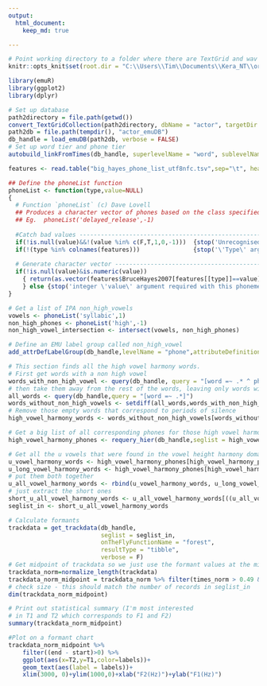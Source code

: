 ---
output: 
  html_document:
    keep_md: true

---

```{r setup}
# Point working directory to a folder where there are TextGrid and wav files (usually from forced alignment)
knitr::opts_knit$set(root.dir = "C:\\Users\\Tim\\Documents\\Kera_NT\\original_data_for_paper_including_converted_mp3\\just_narrator")
```

```{r}
library(emuR)
library(ggplot2)
library(dplyr)
```

```{r}
# Set up database
path2directory = file.path(getwd())
convert_TextGridCollection(path2directory, dbName = "actor", targetDir = tempdir())
path2db = file.path(tempdir(), "actor_emuDB")
db_handle = load_emuDB(path2db, verbose = FALSE)
# Set up word tier and phone tier
autobuild_linkFromTimes(db_handle, superlevelName = "word", sublevelName = "phone", convertSuperlevel = TRUE, newLinkDefType = "ONE_TO_MANY")
```
```{r}
features <- read.table("big_hayes_phone_list_utf8nfc.tsv",sep="\t", header=TRUE,encoding="UTF-8")
```

```{r}
## Define the phoneList function
phoneList <- function(type,value=NULL)
{
  # Function `phoneList` (c) Dave Lovell
  ## Produces a character vector of phones based on the class specified by the input which is a string
  ## Eg.  phoneList('delayed_release',-1)
  
  #Catch bad values ----------------------------------------------------------------------
  if(!is.null(value)&&!(value %in% c(F,T,1,0,-1)))  {stop('Unrecognised \'value\' argument (should be T/F or [-1:1])')}
  if(!(type %in% colnames(features)))               {stop('\'Type\' argument not in colnames(features)')}
  
  # Generate character vector ------------------------------------------------------------
  if(!is.null(value)&is.numeric(value))
    { return(as.vector(features$BruceHayes2007[features[[type]]==value]))
    } else {stop('integer \'value\' argument required with this phoneme type')}
}
```

```{r}
# Get a list of IPA non_high_vowels
vowels <- phoneList('syllabic',1)
non_high_phones <- phoneList('high',-1)
non_high_vowel_intersection <- intersect(vowels, non_high_phones)
```

```{r}
# Define an EMU label group called non_high_vowel
add_attrDefLabelGroup(db_handle,levelName = "phone",attributeDefinitionName = "phone",labelGroupName = "non_high_vowel", labelGroupValues = non_high_vowel_intersection)
```

```{r}
# This section finds all the high vowel harmony words.
# First get words with a non high vowel
words_with_non_high_vowel <- query(db_handle, query = "[word =~ .* ^ phone == non_high_vowel]")
# then take them away from the rest of the words, leaving only words with high_vowels (and periods of silence)
all_words <- query(db_handle,query = "[word =~ .*]")
words_without_non_high_vowels <- setdiff(all_words,words_with_non_high_vowel)
# Remove those empty words that correspond to periods of silence
high_vowel_harmony_words <- words_without_non_high_vowels[words_without_non_high_vowels$labels!="", ]
```


```{r}
# Get a big list of all corresponding phones for those high vowel harmony words - you'll get a warning that it's bigger list
high_vowel_harmony_phones <- requery_hier(db_handle,seglist = high_vowel_harmony_words, level = "phone", collapse = FALSE)
```

```{r}
# Get all the u vowels that were found in the vowel height harmony domain 
u_vowel_harmony_words <- high_vowel_harmony_phones[high_vowel_harmony_phones$labels=="u", ]
u_long_vowel_harmony_words <- high_vowel_harmony_phones[high_vowel_harmony_phones$labels=="uː", ]
# put them both together
u_all_vowel_harmony_words <- rbind(u_vowel_harmony_words, u_long_vowel_harmony_words)
# just extract the short ones
short_u_all_vowel_harmony_words <- u_all_vowel_harmony_words[((u_all_vowel_harmony_words$end - u_all_vowel_harmony_words$start) < 50), ]
seglist_in <- short_u_all_vowel_harmony_words
```

```{r}
# Calculate formants
trackdata = get_trackdata(db_handle,
                          seglist = seglist_in,
                          onTheFlyFunctionName = "forest",
                          resultType = "tibble",
                          verbose = F)
# Get midpoint of trackdata so we just use the formant values at the midpoint
trackdata_norm=normalize_length(trackdata)
trackdata_norm_midpoint = trackdata_norm %>% filter(times_norm > 0.49 & times_norm < 0.51)
# check size - this should match the number of records in seglist_in
dim(trackdata_norm_midpoint)
```

```{r}
# Print out statistical summary (I'm most interested
# in T1 and T2 which corresponds to F1 and F2)
summary(trackdata_norm_midpoint)
```

```{r}
#Plot on a formant chart
trackdata_norm_midpoint %>%
    filter((end - start)>0) %>%
    ggplot(aes(x=T2,y=T1,color=labels))+
    geom_text(aes(label = labels))+
    xlim(3000, 0)+ylim(1000,0)+xlab("F2(Hz)")+ylab("F1(Hz)")
```
